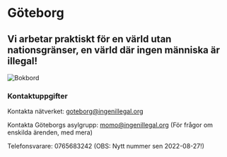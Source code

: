 
# Göteborg

## Vi arbetar praktiskt för en värld utan nationsgränser, en värld där ingen människa är illegal!

<Image src={bokbord} alt="Bokbord" priority />

### Kontaktuppgifter

Kontakta nätverket: [goteborg@ingenillegal.org](mailto:goteborg@ingenillegal.org)

Kontakta Göteborgs asylgrupp: [momo@ingenillegal.org](momo@ingenillegal.org) (För frågor om enskilda ärenden, med mera)

Telefonsvarare: 0765683242 (OBS: Nytt nummer sen 2022-08-27!)

<FacebookProvider appId="183182731797012">
  <Page href="https://www.facebook.com/183182731797012" tabs="timeline" />
</FacebookProvider>
